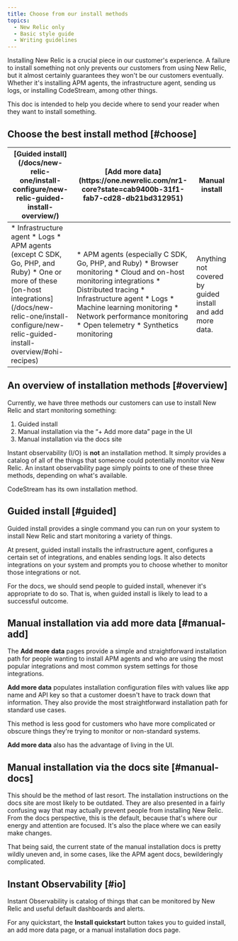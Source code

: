 ```yaml
---
title: Choose from our install methods
topics:
  - New Relic only
  - Basic style guide
  - Writing guidelines
---
```


Installing New Relic is a crucial piece in our customer's experience. A failure to install something not only prevents our customers from using New Relic, but it almost certainly guarantees they won't be our customers eventually. Whether it's installing APM agents, the infrastructure agent, sending us logs, or installing CodeStream, among other things.

This doc is intended to help you decide where to send your reader when they want to install something.

## Choose the best install method [#choose]

<table>
  <thead>
    <tr>
      <th style={{ width: "200px" }}>
        [Guided install](/docs/new-relic-one/install-configure/new-relic-guided-install-overview/)
      </th>
      <th>
        [Add more data](https://one.newrelic.com/nr1-core?state=cab9400b-31f1-fab7-cd28-db21bd312951)
      </th>
      <th>
        Manual install
      </th>
    </tr>
  </thead>
    <tbody>
    <tr>
      <td>
        * Infrastructure agent
        * Logs
        * APM agents (except C SDK, Go, PHP, and Ruby)
        * One or more of these [on-host integrations](/docs/new-relic-one/install-configure/new-relic-guided-install-overview/#ohi-recipes)
      </td>
      <td>
        * APM agents (especially C SDK, Go, PHP, and Ruby)
        * Browser monitoring
        * Cloud and on-host monitoring integrations
        * Distributed tracing
        * Infrastructure agent
        * Logs
        * Machine learning monitoring
        * Network performance monitoring
        * Open telemetry
        * Synthetics monitoring
      </td>
      <td>
        Anything not covered by guided install and add more data.
      </td>
    </tr>
    </tbody>
</table>

## An overview of installation methods [#overview]

Currently, we have three methods our customers can use to install New Relic and start monitoring something:

1. Guided install
2. Manual installation via the “+ Add more data” page in the UI
3. Manual installation via the docs site

Instant observability (I/O) is **not** an installation method. It simply provides a catalog of all of the things that someone could potentially monitor via New Relic. An instant observability page simply points to one of these three methods, depending on what's available.

CodeStream has its own installation method.

## Guided install [#guided]

Guided install provides a single command you can run on your system to install New Relic and start monitoring a variety of things. 

At present, guided install installs the infrastructure agent, configures a certain set of integrations, and enables sending logs. It also detects integrations on your system and prompts you to choose whether to monitor those integrations or not.

For the docs, we should send people to guided install, whenever it's appropriate to do so. That is, when guided install is likely to lead to a successful outcome. 

## Manual installation via add more data [#manual-add]

The **Add more data** pages provide a simple and straightforward installation path for people wanting to install APM agents and who are using the most popular integrations and most common system settings for those integrations. 

**Add more data** populates installation configuration files with values like app name and API key so that a customer doesn't have to track down that information. They also provide the most straightforward installation path for standard use cases.

This method is less good for customers who have more complicated or obscure things they're trying to monitor or non-standard systems.

**Add more data** also has the advantage of living in the UI.

## Manual installation via the docs site [#manual-docs]

This should be the method of last resort. The installation instructions on the docs site are most likely to be outdated. They are also presented in a fairly confusing way that may actually prevent people from installing New Relic. From the docs perspective, this is the default, because that's where our energy and attention are focused. It's also the place where we can easily make changes.

That being said, the current state of the manual installation docs is pretty wildly uneven and, in some cases, like the APM agent docs, bewilderingly complicated.

## Instant Observability [#io]

Instant Observability is catalog of things that can be monitored by New Relic and useful default dashboards and alerts.

For any quickstart, the **Install quickstart** button takes you to guided install, an add more data page, or a manual installation docs page.
